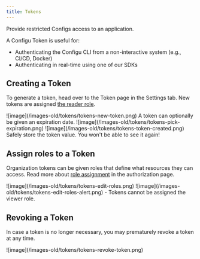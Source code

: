 ```yaml
---
title: Tokens
---
```


Provide restricted Configs access to an application.

A Configu Token is useful for:

- Authenticating the Configu CLI from a non-interactive system (e.g., CI/CD, Docker)
- Authenticating in real-time using one of our SDKs

## Creating a Token

To generate a token, head over to the Token page in the Settings tab.
New tokens are assigned [the reader role](/platform/authorization#predefined-roles).

<Frame>![image](/images-old/tokens/tokens-new-token.png)</Frame>

<Info>
A token can optionally be given an expiration date.
</Info>

<Frame>![image](/images-old/tokens/tokens-pick-expiration.png)</Frame>

<Frame>![image](/images-old/tokens/tokens-token-created.png)</Frame>

<Warning>
Safely store the token value. You won't be able to see it again!

</Warning>

## Assign roles to a Token

Organization tokens can be given roles that define what resources they can access. Read more about [role assignment](../authorization#assign-roles) in the authorization page.
<Frame>![image](/images-old/tokens/tokens-edit-roles.png)</Frame>

<Frame>![image](/images-old/tokens/tokens-edit-roles-alert.png)</Frame>

<Info>
- Tokens cannot be assigned the viewer role.
</Info>

## Revoking a Token

In case a token is no longer necessary, you may prematurely revoke a token at any time.

<Frame>![image](/images-old/tokens/tokens-revoke-token.png)</Frame>
